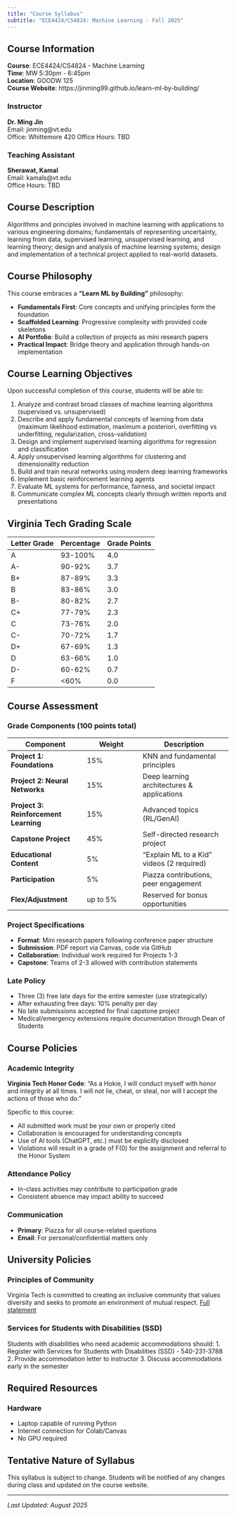 ```yaml
---
title: "Course Syllabus"
subtitle: "ECE4424/CS4824: Machine Learning - Fall 2025"
---
```


## Course Information

**Course**: ECE4424/CS4824 - Machine Learning  
**Time**: MW 5:30pm - 6:45pm  
**Location**: GOODW 125  
**Course Website**: https://jinming99.github.io/learn-ml-by-building/

### Instructor
**Dr. Ming Jin**  
Email: jinming@vt.edu  
Office: Whittemore 420
Office Hours: TBD

### Teaching Assistant
**Sherawat, Kamal**  
Email: kamals@vt.edu  
Office Hours: TBD

## Course Description

Algorithms and principles involved in machine learning with applications to various engineering domains; fundamentals of representing uncertainty, learning from data, supervised learning, unsupervised learning, and learning theory; design and analysis of machine learning systems; design and implementation of a technical project applied to real-world datasets.

## Course Philosophy

This course embraces a **"Learn ML by Building"** philosophy:

- **Fundamentals First**: Core concepts and unifying principles form the foundation
- **Scaffolded Learning**: Progressive complexity with provided code skeletons
- **AI Portfolio**: Build a collection of projects as mini research papers
- **Practical Impact**: Bridge theory and application through hands-on implementation

## Course Learning Objectives

Upon successful completion of this course, students will be able to:

1. Analyze and contrast broad classes of machine learning algorithms (supervised vs. unsupervised)
2. Describe and apply fundamental concepts of learning from data (maximum likelihood estimation, maximum a posteriori, overfitting vs underfitting, regularization, cross-validation)
3. Design and implement supervised learning algorithms for regression and classification
4. Apply unsupervised learning algorithms for clustering and dimensionality reduction
5. Build and train neural networks using modern deep learning frameworks
6. Implement basic reinforcement learning agents
7. Evaluate ML systems for performance, fairness, and societal impact
8. Communicate complex ML concepts clearly through written reports and presentations

## Virginia Tech Grading Scale

| Letter Grade | Percentage | Grade Points |
|--------------|------------|--------------|
| A | 93-100% | 4.0 |
| A- | 90-92% | 3.7 |
| B+ | 87-89% | 3.3 |
| B | 83-86% | 3.0 |
| B- | 80-82% | 2.7 |
| C+ | 77-79% | 2.3 |
| C | 73-76% | 2.0 |
| C- | 70-72% | 1.7 |
| D+ | 67-69% | 1.3 |
| D | 63-66% | 1.0 |
| D- | 60-62% | 0.7 |
| F | <60% | 0.0 |

## Course Assessment

### Grade Components (100 points total)

| Component | Weight | Description |
|-----------|--------|-------------|
| **Project 1: Foundations** | 15% | KNN and fundamental principles |
| **Project 2: Neural Networks** | 15% | Deep learning architectures & applications |
| **Project 3: Reinforcement Learning** | 15% | Advanced topics (RL/GenAI) |
| **Capstone Project** | 45% | Self-directed research project |
| **Educational Content** | 5% | "Explain ML to a Kid" videos (2 required) |
| **Participation** | 5% | Piazza contributions, peer engagement |
| **Flex/Adjustment** | up to 5% | Reserved for bonus opportunities |

### Project Specifications

- **Format**: Mini research papers following conference paper structure  
- **Submission**: PDF report via Canvas, code via GitHub  
- **Collaboration**: Individual work required for Projects 1-3 
- **Capstone**: Teams of 2-3 allowed with contribution statements  

### Late Policy
- Three (3) free late days for the entire semester (use strategically)
- After exhausting free days: 10% penalty per day
- No late submissions accepted for final capstone project
- Medical/emergency extensions require documentation through Dean of Students

## Course Policies

### Academic Integrity

**Virginia Tech Honor Code**: "As a Hokie, I will conduct myself with honor and integrity at all times. I will not lie, cheat, or steal, nor will I accept the actions of those who do."

Specific to this course:

- All submitted work must be your own or properly cited
- Collaboration is encouraged for understanding concepts
- Use of AI tools (ChatGPT, etc.) must be explicitly disclosed
- Violations will result in a grade of F(0) for the assignment and referral to the Honor System

### Attendance Policy
- In-class activities may contribute to participation grade
- Consistent absence may impact ability to succeed

### Communication
- **Primary**: Piazza for all course-related questions
- **Email**: For personal/confidential matters only

## University Policies

### Principles of Community
Virginia Tech is committed to creating an inclusive community that values diversity and seeks to promote an environment of mutual respect. [Full statement](https://inclusive.vt.edu/Programs/vtpoc0.html)

### Services for Students with Disabilities (SSD)
Students with disabilities who need academic accommodations should:
1. Register with Services for Students with Disabilities (SSD) - 540-231-3788
2. Provide accommodation letter to instructor
3. Discuss accommodations early in the semester

## Required Resources

### Hardware
- Laptop capable of running Python
- Internet connection for Colab/Canvas
- No GPU required

## Tentative Nature of Syllabus
This syllabus is subject to change. Students will be notified of any changes during class and updated on the course website.

---

*Last Updated: August 2025*